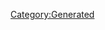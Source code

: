 {{Texts/Music
 |ID=40
 |MusicName=0-G Love
 |OfficialName=0-G Love
 |VocalName=飯島真理
 |VocalNameLF=飯島真理
 |Description=作品：超時空要塞マクロス

歌手：飯島真理

作詞：阿佐茜
作曲：羽田健太郎
 |BuyURL=https://recochoku.jp/song/S14225800/single?ds=34294998
 |StoryDesc=ゼントラーディ軍との戦闘が始まり、その混乱の中で
輝とミンメイの2人は閉鎖区画に閉じ込められてしまう。

救助を待ちながらしばし生活を共にする2人。
初めはただのファンと歌手であった2人だが、お互いの
ことを知ってその仲は少しずつ縮まっていくのだった。
 |StoryTitle=「嬉しい。わたしの歌、聴いてくれてるの？」
 |BannerId=1
 |AnmStoreURL=https://anime.dmkt-sp.jp/animestore/ci_pc?workId=20626
}}
[[Category:Generated]]
